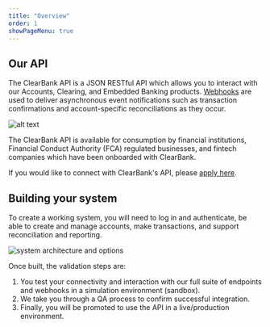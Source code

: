 ```yaml
---
title: "Overview"
order: 1
showPageMenu: true
---
```


## Our API

The ClearBank API is a JSON RESTful API which allows you to interact with our Accounts, Clearing, and Embedded Banking products. [Webhooks](/docs/webhooks) are used to deliver asynchronous event notifications such as transaction confirmations and account-specific reconciliations as they occur.

![alt text](/assets/images/how-the-API-works.png "How the ClearBank API works")

The ClearBank API is available for consumption by financial institutions, Financial Conduct Authority (FCA) regulated businesses, and fintech companies which have been onboarded with ClearBank.

If you would like to connect with ClearBank's API, please [apply here](https://clear.bank/eligibility-criteria).

## Building your system

To create a working system, you will need to log in and authenticate, be able to create and manage accounts, make transactions, and support reconciliation and reporting.

![system architecture and options](/assets/images/DeveloperOverview.png "system architecture and options")

Once built, the validation steps are:

1. You test your connectivity and interaction with our full suite of endpoints and webhooks in a simulation environment (sandbox).
2. We take you through a QA process to confirm successful integration.
3. Finally, you will be promoted to use the API in a live/production environment.